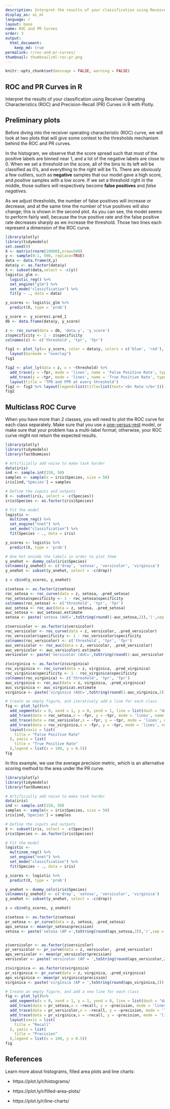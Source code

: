 ```yaml
---
description: Interpret the results of your classification using Receiver Operating Characteristics (ROC) and Precision-Recall (PR) Curves in R with Plotly.
display_as: ai_ml
language: r
layout: base
name: ROC and PR Curves
order: 3
output:
  html_document:
    keep_md: true
permalink: r/roc-and-pr-curves/
thumbnail: thumbnail/ml-roc-pr.png
---
```


```r
knitr::opts_chunk$set(message = FALSE, warning = FALSE)
```
## ROC and PR Curves in R

Interpret the results of your classification using Receiver Operating Characteristics (ROC) and Precision-Recall (PR) Curves in R with Plotly.

## Preliminary plots

Before diving into the receiver operating characteristic (ROC) curve, we will look at two plots that will give some context to the thresholds mechanism behind the ROC and PR curves.

In the histogram, we observe that the score spread such that most of the positive labels are binned near 1, and a lot of the negative labels are close to 0. When we set a threshold on the score, all of the bins to its left will be classified as 0's, and everything to the right will be 1's. There are obviously a few outliers, such as **negative** samples that our model gave a high score, and *positive* samples with a low score. If we set a threshold right in the middle, those outliers will respectively become **false positives** and *false negatives*.

As we adjust thresholds, the number of false positives will increase or decrease, and at the same time the number of true positives will also change; this is shown in the second plot. As you can see, the model seems to perform fairly well, because the true positive rate and the false positive rate decreases sharply as we increase the threshold. Those two lines each represent a dimension of the ROC curve.


```r
library(plotly)
library(tidymodels)
set.seed(0)
X <- matrix(rnorm(10000),nrow=500)
y <- sample(0:1, 500, replace=TRUE)
data <- data.frame(X,y)
data$y <- as.factor(data$y)
X <- subset(data,select = -c(y))
logistic_glm <-
  logistic_reg() %>%
  set_engine("glm") %>%
  set_mode("classification") %>%
  fit(y ~ ., data = data)

y_scores <- logistic_glm %>%
  predict(X, type = 'prob')

y_score <- y_scores$.pred_1
db <- data.frame(data$y, y_score)

z <- roc_curve(data = db, 'data.y', 'y_score')
z$specificity <- 1 - z$specificity
colnames(z) <- c('threshold', 'tpr', 'fpr')

fig1 <- plot_ly(x= y_score, color = data$y, colors = c('blue', 'red'), type = 'histogram', alpha = 0.5, nbinsx = 50) %>%
  layout(barmode = "overlay")
fig1

fig2 <- plot_ly(data = z, x = ~threshold) %>%
  add_trace(y = ~fpr, mode = 'lines', name = 'False Positive Rate', type = 'scatter')%>%
  add_trace(y = ~tpr, mode = 'lines', name = 'True Positive Rate', type = 'scatter')%>%
  layout(title = 'TPR and FPR at every threshold')
fig2 <- fig2 %>% layout(legend=list(title=list(text='<b> Rate </b>')))
fig2
```

## Multiclass ROC Curve

When you have more than 2 classes, you will need to plot the ROC curve for each class separately. Make sure that you use a [one-versus-rest](https://cran.r-project.org/web/packages/multiclassPairs/vignettes/Tutorial.html) model, or make sure that your problem has a multi-label format; otherwise, your ROC curve might not return the expected results.

```r
library(plotly)
library(tidymodels)
library(fastDummies)

# Artificially add noise to make task harder
data(iris)
ind <- sample.int(150, 50)
samples <- sample(x = iris$Species, size = 50)
iris[ind,'Species'] = samples

# Define the inputs and outputs
X <- subset(iris, select = -c(Species))
iris$Species <- as.factor(iris$Species)

# Fit the model
logistic <-
  multinom_reg() %>%
  set_engine("nnet") %>%
  set_mode("classification") %>%
  fit(Species ~ ., data = iris)

y_scores <- logistic %>%
  predict(X, type = 'prob')

# One hot encode the labels in order to plot them
y_onehot <- dummy_cols(iris$Species)
colnames(y_onehot) <- c('drop', 'setosa', 'versicolor', 'virginica')
y_onehot <- subset(y_onehot, select = -c(drop))

z = cbind(y_scores, y_onehot)

z$setosa <- as.factor(z$setosa)
roc_setosa <- roc_curve(data = z, setosa, .pred_setosa)
roc_setosa$specificity <- 1 - roc_setosa$specificity
colnames(roc_setosa) <- c('threshold', 'tpr', 'fpr')
auc_setosa <- roc_auc(data = z, setosa, .pred_setosa)
auc_setosa <- auc_setosa$.estimate
setosa <- paste('setosa (AUC=',toString(round(1-auc_setosa,2)),')',sep = '')

z$versicolor <- as.factor(z$versicolor)
roc_versicolor <- roc_curve(data = z, versicolor, .pred_versicolor)
roc_versicolor$specificity <- 1 - roc_versicolor$specificity
colnames(roc_versicolor) <- c('threshold', 'tpr', 'fpr')
auc_versicolor <- roc_auc(data = z, versicolor, .pred_versicolor)
auc_versicolor <- auc_versicolor$.estimate
versicolor <- paste('versicolor (AUC=',toString(round(1-auc_versicolor,2)),')', sep = '')

z$virginica <- as.factor(z$virginica)
roc_virginica <- roc_curve(data = z, virginica, .pred_virginica)
roc_virginica$specificity <- 1 - roc_virginica$specificity
colnames(roc_virginica) <- c('threshold', 'tpr', 'fpr')
auc_virginica <- roc_auc(data = z, virginica, .pred_virginica)
auc_virginica <- auc_virginica$.estimate
virginica <- paste('virginica (AUC=',toString(round(1-auc_virginica,2)),')',sep = '')

# Create an empty figure, and iteratively add a line for each class
fig <- plot_ly()%>%
  add_segments(x = 0, xend = 1, y = 0, yend = 1, line = list(dash = "dash", color = 'black'), showlegend = FALSE) %>%
  add_trace(data = roc_setosa,x = ~fpr, y = ~tpr, mode = 'lines', name = setosa, type = 'scatter')%>%
  add_trace(data = roc_versicolor,x = ~fpr, y = ~tpr, mode = 'lines', name = versicolor, type = 'scatter')%>%
  add_trace(data = roc_virginica,x = ~fpr, y = ~tpr, mode = 'lines', name = virginica, type = 'scatter')%>%
  layout(xaxis = list(
    title = "False Positive Rate"
  ), yaxis = list(
    title = "True Positive Rate"
  ),legend = list(x = 100, y = 0.5))
fig

```

In this example, we use the average precision metric, which is an alternative scoring method to the area under the PR curve.

```r
library(plotly)
library(tidymodels)
library(fastDummies)

# Artificially add noise to make task harder
data(iris)
ind <- sample.int(150, 50)
samples <- sample(x = iris$Species, size = 50)
iris[ind,'Species'] = samples

# Define the inputs and outputs
X <- subset(iris, select = -c(Species))
iris$Species <- as.factor(iris$Species)

# Fit the model
logistic <-
  multinom_reg() %>%
  set_engine("nnet") %>%
  set_mode("classification") %>%
  fit(Species ~ ., data = iris)

y_scores <- logistic %>%
  predict(X, type = 'prob')

y_onehot <- dummy_cols(iris$Species)
colnames(y_onehot) <- c('drop', 'setosa', 'versicolor', 'virginica')
y_onehot <- subset(y_onehot, select = -c(drop))

z = cbind(y_scores, y_onehot)

z$setosa <- as.factor(z$setosa)
pr_setosa <- pr_curve(data = z, setosa, .pred_setosa)
aps_setosa <- mean(pr_setosa$precision)
setosa <- paste('setosa (AP =',toString(round(aps_setosa,2)),')',sep = '')


z$versicolor <- as.factor(z$versicolor)
pr_versicolor <- pr_curve(data = z, versicolor, .pred_versicolor)
aps_versicolor <- mean(pr_versicolor$precision)
versicolor <- paste('versicolor (AP = ',toString(round(aps_versicolor,2)),')',sep = '')

z$virginica <- as.factor(z$virginica)
pr_virginica <- pr_curve(data = z, virginica, .pred_virginica)
aps_virginica <- mean(pr_virginica$precision)
virginica <- paste('virginica (AP = ',toString(round(aps_virginica,2)),')',sep = '')

# Create an empty figure, and add a new line for each class
fig <- plot_ly()%>%
  add_segments(x = 0, xend = 1, y = 1, yend = 0, line = list(dash = "dash", color = 'black'), showlegend = FALSE) %>%
  add_trace(data = pr_setosa,x = ~recall, y = ~precision, mode = 'lines', name = setosa, type = 'scatter')%>%
  add_trace(data = pr_versicolor,x = ~recall, y = ~precision, mode = 'lines', name = versicolor, type = 'scatter')%>%
  add_trace(data = pr_virginica,x = ~recall, y = ~precision, mode = 'lines', name = virginica, type = 'scatter')%>%
  layout(xaxis = list(
    title = "Recall"
  ), yaxis = list(
    title = "Precision"
  ),legend = list(x = 100, y = 0.5))
fig
```


## References


Learn more about histograms, filled area plots and line charts:

* https://plot.ly/r/histograms/

* https://plot.ly/r/filled-area-plots/

* https://plot.ly/r/line-charts/




